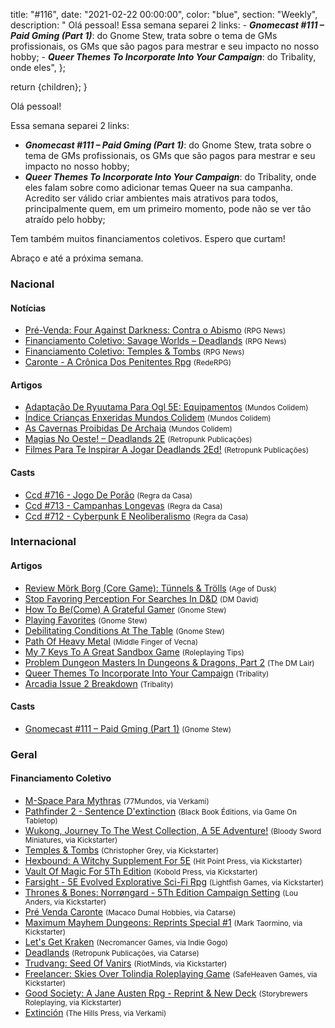
  title: "#116",
  date: "2021-02-22 00:00:00",
  color: "blue",
  section: "Weekly",
  description:
    "    Olá pessoal!    Essa semana separei 2 links:    - **_Gnomecast #111 – Paid Gming (Part 1)_**: do Gnome Stew, trata sobre o tema de GMs profissionais, os GMs que são pagos para mestrar e seu impacto no nosso hobby;  - **_Queer Themes To Incorporate Into Your Campaign_**: do Tribality, onde eles",
};

  return <InternalLayout meta={meta}>{children}</InternalLayout>;
}

Olá pessoal!

Essa semana separei 2 links:

- **_Gnomecast #111 – Paid Gming (Part 1)_**: do Gnome Stew, trata sobre o tema de GMs profissionais, os GMs que são pagos para mestrar e seu impacto no nosso hobby;
- **_Queer Themes To Incorporate Into Your Campaign_**: do Tribality, onde eles falam sobre como adicionar temas Queer na sua campanha. Acredito ser válido criar ambientes mais atrativos para todos, principalmente quem, em um primeiro momento, pode não se ver tão atraído pelo hobby;

Tem também muitos financiamentos coletivos. Espero que curtam!

Abraço e até a próxima semana.

### Nacional

#### Notícias

- [Pré-Venda: Four Against Darkness: Contra o Abismo] <small>(RPG News)</small>
- [Financiamento Coletivo: Savage Worlds – Deadlands] <small>(RPG News)</small>
- [Financiamento Coletivo: Temples &amp; Tombs] <small>(RPG News)</small>
- [Caronte - A Crônica Dos Penitentes Rpg] <small>(RedeRPG)</small>

#### Artigos

- [Adaptação De Ryuutama Para Ogl 5E: Equipamentos] <small>(Mundos Colidem)</small>
- [Índice Crianças Enxeridas Mundos Colidem] <small>(Mundos Colidem)</small>
- [As Cavernas Proibidas De Archaia] <small>(Mundos Colidem)</small>
- [Magias No Oeste! – Deadlands 2E] <small>(Retropunk Publicações)</small>
- [Filmes Para Te Inspirar A Jogar Deadlands 2Ed!] <small>(Retropunk Publicações)</small>

#### Casts

- [Ccd #716 - Jogo De Porão] <small>(Regra da Casa)</small>
- [Ccd #713 - Campanhas Longevas] <small>(Regra da Casa)</small>
- [Ccd #712 - Cyberpunk E Neoliberalismo] <small>(Regra da Casa)</small>

### Internacional

#### Artigos

- [Review Mörk Borg (Core Game): Tünnels &amp; Trölls] <small>(Age of Dusk)</small>
- [Stop Favoring Perception For Searches In D&amp;D] <small>(DM David)</small>
- [How To Be(Come) A Grateful Gamer] <small>(Gnome Stew)</small>
- [Playing Favorites] <small>(Gnome Stew)</small>
- [Debilitating Conditions At The Table] <small>(Gnome Stew)</small>
- [Path Of Heavy Metal] <small>(Middle Finger of Vecna)</small>
- [My 7 Keys To A Great Sandbox Game] <small>(Roleplaying Tips)</small>
- [Problem Dungeon Masters In Dungeons &amp; Dragons, Part 2] <small>(The DM Lair)</small>
- [Queer Themes To Incorporate Into Your Campaign] <small>(Tribality)</small>
- [Arcadia Issue 2 Breakdown] <small>(Tribality)</small>

#### Casts

- [Gnomecast #111 – Paid Gming (Part 1)] <small>(Gnome Stew)</small>

### Geral

#### Financiamento Coletivo

- [M-Space Para Mythras] <small>(77Mundos, via Verkami)</small>
- [Pathfinder 2 - Sentence D&#039;extinction] <small>(Black Book Éditions, via Game On Tabletop)</small>
- [Wukong, Journey To The West Collection, A 5E Adventure!] <small>(Bloody Sword Miniatures, via Kickstarter)</small>
- [Temples &amp; Tombs] <small>(Christopher Grey, via Kickstarter)</small>
- [Hexbound: A Witchy Supplement For 5E] <small>(Hit Point Press, via Kickstarter)</small>
- [Vault Of Magic For 5Th Edition] <small>(Kobold Press, via Kickstarter)</small>
- [Farsight - 5E Evolved Explorative Sci-Fi Rpg] <small>(Lightfish Games, via Kickstarter)</small>
- [Thrones &amp; Bones: Norrøngard - 5Th Edition Campaign Setting] <small>(Lou Anders, via Kickstarter)</small>
- [Pré Venda Caronte] <small>(Macaco Dumal Hobbies, via Catarse)</small>
- [Maximum Mayhem Dungeons: Reprints Special #1] <small>(Mark Taormino, via Kickstarter)</small>
- [Let&#039;s Get Kraken] <small>(Necromancer Games, via Indie Gogo)</small>
- [Deadlands] <small>(Retropunk Publicações, via Catarse)</small>
- [Trudvang: Seed Of Vanirs] <small>(RiotMinds, via Kickstarter)</small>
- [Freelancer: Skies Over Tolindia Roleplaying Game] <small>(SafeHeaven Games, via Kickstarter)</small>
- [Good Society: A Jane Austen Rpg - Reprint &amp; New Deck] <small>(Storybrewers Roleplaying, via Kickstarter)</small>
- [Extinción] <small>(The Hills Press, via Verkami)</small>

[pré-venda: four against darkness: contra o abismo]: https://newsrpg.wordpress.com/2021/02/20/pre-venda-four-against-darkness-contra-o-abismo/
[financiamento coletivo: temples &amp; tombs]: https://newsrpg.wordpress.com/2021/02/18/financiamento-coletivo-temples-tombs/
[temples &amp; tombs]: https://www.kickstarter.com/projects/greyauthor/temples-and-tombs
[pathfinder 2 - sentence d&#039;extinction]: https://www.gameontabletop.com/cf470/pathfinder-2-sentence-d-extinction.html
[m-space para mythras]: https://www.verkami.com/projects/29374-m-space-para-mythras
[extinción]: https://www.verkami.com/projects/29233-extincion
[maximum mayhem dungeons: reprints special #1]: https://www.kickstarter.com/projects/marktaormino/maximum-mayhem-dungeons-reprints-special-1
[wukong, journey to the west collection, a 5e adventure!]: https://www.kickstarter.com/projects/1592136222/wukong-journey-to-the-west-collection-and-a-5e-adventure
[let&#039;s get kraken]: https://www.indiegogo.com/projects/let-s-get-kraken#/
[vault of magic for 5th edition]: https://www.kickstarter.com/projects/deepmagic/vault-of-magic-for-5th-edition
[hexbound: a witchy supplement for 5e]: https://www.kickstarter.com/projects/hitpointpress/hexbound-a-witchy-supplement-for-5e
[thrones &amp; bones: norrøngard - 5th edition campaign setting]: https://www.kickstarter.com/projects/louanders/thrones-and-bones-nrrongard-5th-edition-campaign-setting
[trudvang: seed of vanirs]: https://www.kickstarter.com/projects/riotminds/trudvang-seed-of-vanirs
[farsight - 5e evolved explorative sci-fi rpg]: https://www.kickstarter.com/projects/lightfishgames/farsight-5e-evolved-explorative-sci-fi-rpg
[freelancer: skies over tolindia roleplaying game]: https://www.kickstarter.com/projects/safehavengames/freelancer-skies-over-tolindia-roleplaying-game
[good society: a jane austen rpg - reprint &amp; new deck]: https://www.kickstarter.com/projects/storybrewers/good-society-a-jane-austen-rpg-reprint-and-new-deck
[financiamento coletivo: savage worlds – deadlands]: https://newsrpg.wordpress.com/2021/02/16/financiamento-coletivo-savage-worlds-deadlands/
[deadlands]: https://www.catarse.me/deadlands
[my 7 keys to a great sandbox game]: https://www.roleplayingtips.com/adventure-building-campaigns/my-7-keys-to-a-great-sandbox-game/
[problem dungeon masters in dungeons &amp; dragons, part 2]: https://www.thedmlair.com/2021/02/16/problem-dungeon-masters-in-dungeons-dragons-part-2/
[stop favoring perception for searches in d&amp;d]: https://dmdavid.com/tag/stop-favoring-perception-for-searches-in-dd/
[queer themes to incorporate into your campaign]: https://www.tribality.com/2021/02/16/32131/
[ccd #712 - cyberpunk e neoliberalismo]: https://regradacasa.podbean.com/e/ccd-712-cyberpunk-e-neoliberalismo/
[arcadia issue 2 breakdown]: https://www.tribality.com/2021/02/17/arcadia-issue-2-breakdown/
[review mörk borg (core game): tünnels &amp; trölls]: https://princeofnothingblogs.wordpress.com/2021/02/17/review-mork-borg-core-game-tunnels-trolls/
[as cavernas proibidas de archaia]: https://www.mundoscolidem.com.br/as-cavernas-proibidas-de-archaia/
[ccd #713 - campanhas longevas]: https://regradacasa.podbean.com/e/ccd-713-campanhas-longevas/
[how to be(come) a grateful gamer]: https://gnomestew.com/how-to-become-a-grateful-gamer/
[path of heavy metal]: https://mfov.magehandpress.com/2021/02/path-of-heavy-metal.html
[caronte - a crônica dos penitentes rpg]: https://www.rederpg.com.br/2021/02/17/caronte-a-cronica-dos-penitentes-rpg-ultima-semana-de-pre-venda/
[pré venda caronte]: https://www.catarse.me/caronte_pre_venda
[filmes para te inspirar a jogar deadlands 2ed!]: https://retropunk.com.br/editora/filmes-para-te-inspirar-deadlands/
[gnomecast #111 – paid gming (part 1)]: https://gnomestew.com/gnomecast-111-paid-gming-part-1/
[índice crianças enxeridas mundos colidem]: https://www.mundoscolidem.com.br/indice-criancas-enxeridas-mundos-colidem/
[playing favorites]: https://gnomestew.com/playing-favorites/
[magias no oeste! – deadlands 2e]: https://retropunk.com.br/editora/magia-em-deadlands/
[debilitating conditions at the table]: https://gnomestew.com/debilitating-conditions-at-the-table/
[adaptação de ryuutama para ogl 5e: equipamentos]: https://www.mundoscolidem.com.br/ryuutama-5e-equipamentos/
[ccd #716 - jogo de porão]: https://regradacasa.podbean.com/e/ccd-716-jogo-de-porao/
